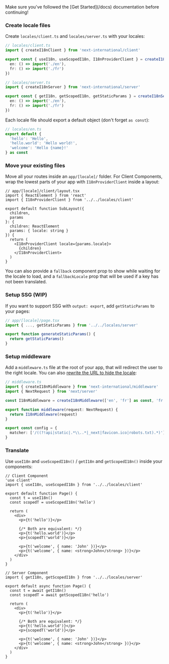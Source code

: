 
<Callout type="info" emoji="ℹ️">
  Make sure you've followed the [Get Started](/docs) documentation before continuing!
</Callout>

<Steps>

### Create locale files

Create `locales/client.ts` and `locales/server.ts` with your locales:

```ts
// locales/client.ts
import { createI18nClient } from 'next-international/client'

export const { useI18n, useScopedI18n, I18nProviderClient } = createI18nClient({
  en: () => import('./en'),
  fr: () => import('./fr')
})

// locales/server.ts
import { createI18nServer } from 'next-international/server'

export const { getI18n, getScopedI18n, getStaticParams } = createI18nServer({
  en: () => import('./en'),
  fr: () => import('./fr')
})
```

Each locale file should export a default object (don't forget `as const`):

```ts
// locales/en.ts
export default {
  'hello': 'Hello',
  'hello.world': 'Hello world!',
  'welcome': 'Hello {name}!'
} as const
```

### Move your existing files

Move all your routes inside an `app/[locale]/` folder. For Client Components, wrap the lowest parts of your app with `I18nProviderClient` inside a layout:

```tsx
// app/[locale]/client/layout.tsx
import { ReactElement } from 'react'
import { I18nProviderClient } from '../../locales/client'

export default function SubLayout({
  children,
  params
}: {
  children: ReactElement
  params: { locale: string }
}) {
  return (
    <I18nProviderClient locale={params.locale}>
      {children}
    </I18nProviderClient>
  )
}
```

You can also provide a `fallback` component prop to show while waiting for the locale to load, and a `fallbackLocale` prop that will be used if a key has not been translated.

### Setup SSG (WIP)

If you want to support SSG with `output: export`, add `getStaticParams` to your pages:

```ts
// app/[locale]/page.tsx
import { ..., getStaticParams } from '../../locales/server'

export function generateStaticParams() {
  return getStaticParams()
}
```

### Setup middleware

Add a `middleware.ts` file at the root of your app, that will redirect the user to the right locale. You can also [rewrite the URL to hide the locale](#rewrite-the-url-to-hide-the-locale):

```ts
// middleware.ts
import { createI18nMiddleware } from 'next-international/middleware'
import { NextRequest } from 'next/server'

const I18nMiddleware = createI18nMiddleware(['en', 'fr'] as const, 'fr')

export function middleware(request: NextRequest) {
  return I18nMiddleware(request)
}

export const config = {
  matcher: ['/((?!api|static|.*\\..*|_next|favicon.ico|robots.txt).*)']
}
```

### Translate

Use `useI18n` and `useScopedI18n()` / `getI18n` and `getScopedI18n()` inside your components:

```tsx
// Client Component
'use client'
import { useI18n, useScopedI18n } from '../../locales/client'

export default function Page() {
  const t = useI18n()
  const scopedT = useScopedI18n('hello')

  return (
    <div>
      <p>{t('hello')}</p>

      {/* Both are equivalent: */}
      <p>{t('hello.world')}</p>
      <p>{scopedT('world')}</p>

      <p>{t('welcome', { name: 'John' })}</p>
      <p>{t('welcome', { name: <strong>John</strong> })}</p>
    </div>
  )
}

// Server Component
import { getI18n, getScopedI18n } from '../../locales/server'

export default async function Page() {
  const t = await getI18n()
  const scopedT = await getScopedI18n('hello')

  return (
    <div>
      <p>{t('hello')}</p>

      {/* Both are equivalent: */}
      <p>{t('hello.world')}</p>
      <p>{scopedT('world')}</p>

      <p>{t('welcome', { name: 'John' })}</p>
      <p>{t('welcome', { name: <strong>John</strong> })}</p>
    </div>
  )
}
```

</Steps>
